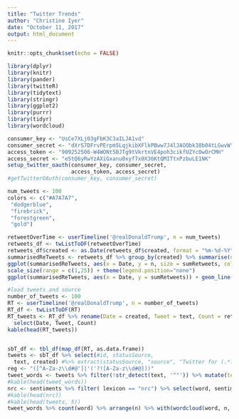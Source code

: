 ```yaml
---
title: "Twitter Trends"
author: "Christine Iyer"
date: "October 11, 2017"
output: html_document
---
```


```r
knitr::opts_chunk$set(echo = FALSE)
```


```r
library(dplyr)
library(knitr)
library(pander)
library(twitteR)
library(tidytext)
library(stringr)
library(ggplot2)
library(purrr)
library(tidyr)
library(wordcloud)
```





```r
consumer_key <- "UsCe7XLj03gFbK3C3aILJA1vd"
consumer_secret <- "dXrS7DFrvPErpm5LqjkibXFlkPBww7J4lJAOObk38b04tLGwvW"
access_token <- "909252506-W4WONt5BJTg9tVkrtnVE4poh3cikfUZYc0wOrCMH"
access_secret <- "e5tQ6yRwYzAXiGxanu0xyf7x0X36KtQMITtxPzbuLE1NK"
setup_twitter_oauth(consumer_key, consumer_secret,
                    access_token, access_secret)
#getTwitterOAuth(consumer_key, consumer_secret)

num_tweets <- 100
colors <- c("#A7A7A7",
 "dodgerblue",
 "firebrick",
 "forestgreen",
 "gold")


```


```r
retweetOverTime <- userTimeline('@realDonaldTrump', n = num_tweets)
retweets_df <- twListToDF(retweetOverTime)
retweets_df$created <- as.Date(retweets_df$created, format = "%m-%d-%Y")
summarisedReTweets <- retweets_df %>% group_by(created) %>% summarise(n = n(), sumRetweets = sum(retweetCount)) %>% rename(Date = created)
ggplot(summarisedReTweets, aes(x = Date, y = n, size = sumRetweets, color = sumRetweets)) + geom_point() + theme_bw() + 
scale_size(range = c(1,25)) + theme(legend.position="none")
ggplot(summarisedReTweets, aes(x = Date, y = sumRetweets)) + geom_line()+theme_bw()
```


```r
#load tweets and source 
number_of_tweets <- 100
RT <- userTimeline('@realDonaldTrump', n = number_of_tweets)
RT_df <- twListToDF(RT)
RT_tweets <- RT_df %>% rename(Date = created, Tweet = text, Count = retweetCount) %>% 
  select(Date, Tweet, Count)
kable(head(RT_tweets))


sbT_df <- tbl_df(map_df(RT, as.data.frame))
tweets <- sbT_df %>% select(#id, statusSource,
  text, created) #%>% extract(statusSource, "source", "Twitter for (.*?)<")
reg <- "([^A-Za-z\\d#@']|'('?![A-Za-z\\d#@]))"
tweet_words <- tweets %>% filter(!str_detect(text, '^"')) %>% mutate(text = str_replace_all(text, "https://t.co/[A-Za-z\\d]+|&amp;", "")) %>% unnest_tokens(word, text, token = "regex", pattern = reg) %>% filter (!word %in% stop_words$word, str_detect(word, "[a-z]"))
#kable(head(tweet_words))
nrc <- sentiments %>% filter( lexicon == "nrc") %>% select(word, sentiment)
#kable(head(nrc))
#kable(head(tweets, 5))
tweet_words %>% count(word) %>% arrange(n) %>% with(wordcloud(word, n, max.words = 100, scale=c(5,.5),min.freq=5, random.order=FALSE, rot.per=.15, colors=brewer.pal(9,"Blues")))
```


